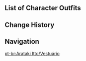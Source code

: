 {{CharacterTabs}}

==List of Character Outfits==
{{Outfits by Category Table|Arataki Itto Outfits|nocharacter=1}}

==Change History==
{{Change History|2.3}}

==Navigation==
{{Character Navbox|link type=outfits}}
[[pt-br:Arataki Itto/Vestuário]]